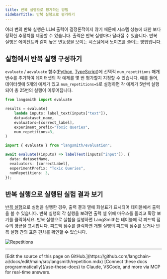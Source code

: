 ```yaml
---
title: 반복 실행으로 평가하는 방법
sidebarTitle: 반복 실행으로 평가하기
---
```


여러 번의 반복 실행은 LLM 출력이 결정론적이지 않기 때문에 시스템 성능에 대한 보다 정확한 추정치를 제공할 수 있습니다. 출력은 반복 실행마다 달라질 수 있습니다. 반복 실행은 에이전트와 같이 높은 변동성을 보이는 시스템에서 노이즈를 줄이는 방법입니다.

## 실험에서 반복 실행 구성하기

`evaluate` / `aevaluate` 함수([Python](https://docs.smith.langchain.com/reference/python/evaluation/langsmith.evaluation._runner.evaluate), [TypeScript](https://docs.smith.langchain.com/reference/js/interfaces/evaluation.EvaluateOptions#numrepetitions))에 선택적 `num_repetitions` 매개변수를 추가하여 데이터셋의 각 예제를 몇 번 평가할지 지정할 수 있습니다. 예를 들어, 데이터셋에 5개의 예제가 있고 `num_repetitions=5`로 설정하면 각 예제가 5번씩 실행되어 총 25번의 실행이 이루어집니다.

<CodeGroup>

```python Python
from langsmith import evaluate

results = evaluate(
    lambda inputs: label_text(inputs["text"]),
    data=dataset_name,
    evaluators=[correct_label],
    experiment_prefix="Toxic Queries",
    num_repetitions=3,
)
```

```typescript TypeScript
import { evaluate } from "langsmith/evaluation";

await evaluate((inputs) => labelText(inputs["input"]), {
  data: datasetName,
  evaluators: [correctLabel],
  experimentPrefix: "Toxic Queries",
  numRepetitions: 3,
});
```

</CodeGroup>

## 반복 실행으로 실행된 실험 결과 보기

[반복 실행](/langsmith/evaluation-concepts#repetitions)으로 실험을 실행한 경우, 출력 결과 열에 화살표가 표시되어 테이블에서 출력을 볼 수 있습니다. 반복 실행의 각 실행을 보려면 출력 셀 위에 마우스를 올리고 확장 보기를 클릭하세요. 반복 실행으로 실험을 실행하면 LangSmith는 테이블에 각 피드백 점수의 평균을 표시합니다. 피드백 점수를 클릭하면 개별 실행의 피드백 점수를 보거나 반복 실행 간의 표준 편차를 확인할 수 있습니다.

![Repetitions](/langsmith/images/repetitions.png)

---

<Callout icon="pen-to-square" iconType="regular">
    [Edit the source of this page on GitHub.](https://github.com/langchain-ai/docs/edit/main/src/langsmith/repetition.mdx)
</Callout>
<Tip icon="terminal" iconType="regular">
    [Connect these docs programmatically](/use-these-docs) to Claude, VSCode, and more via MCP for    real-time answers.
</Tip>
